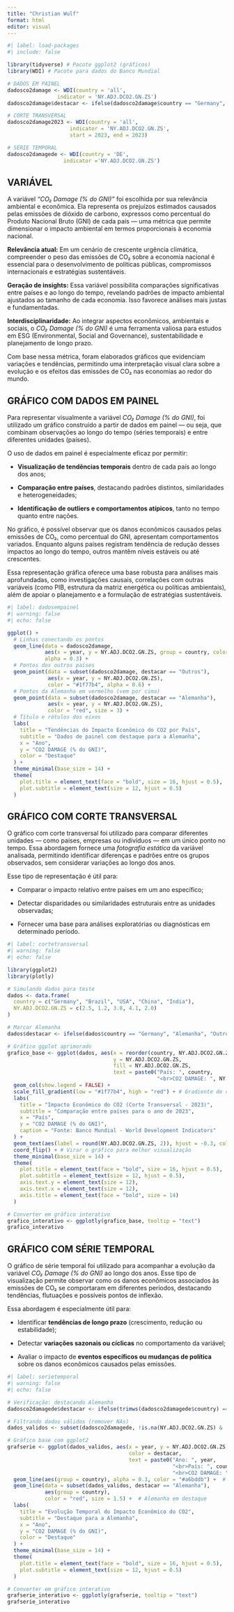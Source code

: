 ---
title: "Christian Wulf"
format: html
editor: visual
---

```{r}
#| label: load-packages
#| include: false

library(tidyverse) # Pacote ggplot2 (gráficos) 
library(WDI) # Pacote para dados do Banco Mundial

# DADOS EM PAINEL
dadosco2damage <- WDI(country = 'all',
                indicator = 'NY.ADJ.DCO2.GN.ZS')
dadosco2damage$destacar <- ifelse(dadosco2damage$country == "Germany", "Alemanha", "Outros")

# CORTE TRANSVERSAL
dadosco2damage2023 <- WDI(country = 'all',
                    indicator = 'NY.ADJ.DCO2.GN.ZS',
                    start = 2023, end = 2023)

# SÉRIE TEMPORAL
dadosco2damagede <- WDI(country = 'DE',
                  indicator ='NY.ADJ.DCO2.GN.ZS')
```

## VARIÁVEL

A variável *“CO₂ Damage (% do GNI)”* foi escolhida por sua relevância ambiental e econômica. Ela representa os prejuízos estimados causados pelas emissões de dióxido de carbono, expressos como percentual do Produto Nacional Bruto (GNI) de cada país — uma métrica que permite dimensionar o impacto ambiental em termos proporcionais à economia nacional.

**Relevância atual:** Em um cenário de crescente urgência climática, compreender o peso das emissões de CO₂ sobre a economia nacional é essencial para o desenvolvimento de políticas públicas, compromissos internacionais e estratégias sustentáveis.

**Geração de insights:** Essa variável possibilita comparações significativas entre países e ao longo do tempo, revelando padrões de impacto ambiental ajustados ao tamanho de cada economia. Isso favorece análises mais justas e fundamentadas.

**Interdisciplinaridade:** Ao integrar aspectos econômicos, ambientais e sociais, o *CO₂ Damage (% do GNI)* é uma ferramenta valiosa para estudos em ESG (Environmental, Social and Governance), sustentabilidade e planejamento de longo prazo.

Com base nessa métrica, foram elaborados gráficos que evidenciam variações e tendências, permitindo uma interpretação visual clara sobre a evolução e os efeitos das emissões de CO₂ nas economias ao redor do mundo.

## GRÁFICO COM DADOS EM PAINEL

Para representar visualmente a variável *CO₂ Damage (% do GNI)*, foi utilizado um gráfico construído a partir de dados em painel — ou seja, que combinam observações ao longo do tempo (séries temporais) e entre diferentes unidades (países).

O uso de dados em painel é especialmente eficaz por permitir:

-   **Visualização de tendências temporais** dentro de cada país ao longo dos anos;

-   **Comparação entre países**, destacando padrões distintos, similaridades e heterogeneidades;

-   **Identificação de outliers e comportamentos atípicos**, tanto no tempo quanto entre nações.

No gráfico, é possível observar que os danos econômicos causados pelas emissões de CO₂, como percentual do GNI, apresentam comportamentos variados. Enquanto alguns países registram tendência de redução desses impactos ao longo do tempo, outros mantêm níveis estáveis ou até crescentes.

Essa representação gráfica oferece uma base robusta para análises mais aprofundadas, como investigações causais, correlações com outras variáveis (como PIB, estrutura da matriz energética ou políticas ambientais), além de apoiar o planejamento e a formulação de estratégias sustentáveis.

```{r}
#| label: dadosempainel
#| warning: false
#| echo: false

ggplot() +
  # Linhas conectando os pontos
  geom_line(data = dadosco2damage,
            aes(x = year, y = NY.ADJ.DCO2.GN.ZS, group = country, color = destacar),
            alpha = 0.3) +
  # Pontos dos outros países
  geom_point(data = subset(dadosco2damage, destacar == "Outros"),
             aes(x = year, y = NY.ADJ.DCO2.GN.ZS),
             color = "#1f77b4", alpha = 0.6) +
  # Pontos da Alemanha em vermelho (vem por cima)
  geom_point(data = subset(dadosco2damage, destacar == "Alemanha"),
             aes(x = year, y = NY.ADJ.DCO2.GN.ZS),
             color = "red", size = 3) +
  # Título e rótulos dos eixos
  labs(
    title = "Tendências do Impacto Econômico do CO2 por País",
    subtitle = "Dados de painel com destaque para a Alemanha",
    x = "Ano",
    y = "CO2 DAMAGE (% do GNI)",
    color = "Destaque"
  ) +
  theme_minimal(base_size = 14) +
  theme(
    plot.title = element_text(face = "bold", size = 16, hjust = 0.5),
    plot.subtitle = element_text(size = 12, hjust = 0.5)
  )
```

## GRÁFICO COM CORTE TRANSVERSAL

O gráfico com corte transversal foi utilizado para comparar diferentes unidades — como países, empresas ou indivíduos — em um único ponto no tempo. Essa abordagem fornece uma *fotografia estática* da variável analisada, permitindo identificar diferenças e padrões entre os grupos observados, sem considerar variações ao longo dos anos.

Esse tipo de representação é útil para:

-   Comparar o impacto relativo entre países em um ano específico;

-   Detectar disparidades ou similaridades estruturais entre as unidades observadas;

-    Fornecer uma base para análises exploratórias ou diagnósticas em determinado período.

```{r}
#| label: cortetransversal
#| warning: false 
#| echo: false  

library(ggplot2)
library(plotly)

# Simulando dados para teste
dados <- data.frame(
  country = c("Germany", "Brazil", "USA", "China", "India"),
  NY.ADJ.DCO2.GN.ZS = c(2.5, 1.2, 3.8, 4.1, 2.0)
)

# Marcar Alemanha
dados$destacar <- ifelse(dados$country == "Germany", "Alemanha", "Outros")

# Gráfico ggplot aprimorado
grafico_base <- ggplot(dados, aes(x = reorder(country, NY.ADJ.DCO2.GN.ZS),
                                  y = NY.ADJ.DCO2.GN.ZS,
                                  fill = NY.ADJ.DCO2.GN.ZS,
                                  text = paste0("País: ", country, 
                                                "<br>CO2 DAMAGE: ", NY.ADJ.DCO2.GN.ZS))) +
  geom_col(show.legend = FALSE) +
  scale_fill_gradient(low = "#1f77b4", high = "red") + # Gradiente de cores
  labs(
    title = "Impacto Econômico do CO2 (Corte Transversal - 2023)",
    subtitle = "Comparação entre países para o ano de 2023",
    x = "País",
    y = "CO2 DAMAGE (% do GNI)",
    caption = "Fonte: Banco Mundial - World Development Indicators"
  ) +
  geom_text(aes(label = round(NY.ADJ.DCO2.GN.ZS, 2)), hjust = -0.3, color = "black", size = 4) +
  coord_flip() + # Virar o gráfico para melhor visualização
  theme_minimal(base_size = 14) +
  theme(
    plot.title = element_text(face = "bold", size = 16, hjust = 0.5),
    plot.subtitle = element_text(size = 12, hjust = 0.5),
    axis.text.y = element_text(size = 12),
    axis.text.x = element_text(size = 12),
    axis.title = element_text(face = "bold", size = 14)
  )

# Converter em gráfico interativo
grafico_interativo <- ggplotly(grafico_base, tooltip = "text")
grafico_interativo
```

## GRÁFICO COM SÉRIE TEMPORAL

O gráfico de série temporal foi utilizado para acompanhar a evolução da variável *CO₂ Damage (% do GNI)* ao longo dos anos. Esse tipo de visualização permite observar como os danos econômicos associados às emissões de CO₂ se comportaram em diferentes períodos, destacando tendências, flutuações e possíveis pontos de inflexão.

Essa abordagem é especialmente útil para:

-   Identificar **tendências de longo prazo** (crescimento, redução ou estabilidade);

-   Detectar **variações sazonais ou cíclicas** no comportamento da variável;

-    Avaliar o impacto de **eventos específicos ou mudanças de política** sobre os danos econômicos causados pelas emissões.

```{r}
#| label: serietemporal  
#| warning: false 
#| echo: false    

# Verificação: destacando Alemanha
dadosco2damagede$destacar <- ifelse(trimws(dadosco2damagede$country) == "Germany", "Alemanha", "Outros")

# Filtrando dados válidos (remover NAs)
dados_validos <- subset(dadosco2damagede, !is.na(NY.ADJ.DCO2.GN.ZS) & !is.na(year))

# Gráfico base com ggplot2
grafserie <- ggplot(dados_validos, aes(x = year, y = NY.ADJ.DCO2.GN.ZS,
                                       color = destacar,
                                       text = paste0("Ano: ", year,
                                                     "<br>País: ", country,
                                                     "<br>CO2 DAMAGE: ", round(NY.ADJ.DCO2.GN.ZS, 2)))) +
  geom_line(aes(group = country), alpha = 0.3, color = "#a6bddb") +  # Linhas suaves para todos
  geom_line(data = subset(dados_validos, destacar == "Alemanha"),
            aes(group = country),
            color = "red", size = 1.5) +  # Alemanha em destaque
  labs(
    title = "Evolução Temporal do Impacto Econômico do CO2",
    subtitle = "Destaque para a Alemanha",
    x = "Ano",
    y = "CO2 DAMAGE (% do GNI)",
    color = "Destaque"
  ) +
  theme_minimal(base_size = 14) +
  theme(
    plot.title = element_text(face = "bold", size = 16, hjust = 0.5),
    plot.subtitle = element_text(size = 12, hjust = 0.5)
  )

# Converter em gráfico interativo
grafserie_interativo <- ggplotly(grafserie, tooltip = "text")
grafserie_interativo
```
